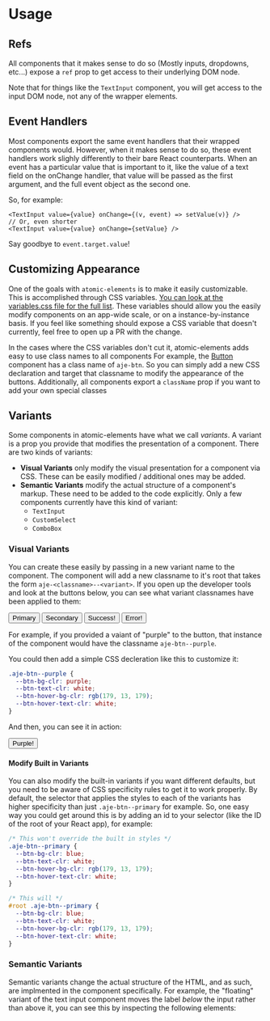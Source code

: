
<Meta title="Usage" />

# Usage

## Refs

All components that it makes sense to do so (Mostly inputs, dropdowns, etc...) expose a `ref` prop to get access to their underlying DOM node.

Note that for things like the `TextInput` component, you will get access to the input DOM node, not any of the wrapper elements.

## Event Handlers

Most components export the same event handlers that their wrapped components would. However, when it makes sense to do so, these event handlers
work slighly differently to their bare React counterparts. When an event has a particular value that is important to it, like the value of
a text field on the onChange handler, that value will be passed as the first argument, and the full event object as the second one.

So, for example:

```tsx
<TextInput value={value} onChange={(v, event) => setValue(v)} />
// Or, even shorter
<TextInput value={value} onChange={setValue} />
```

Say goodbye to `event.target.value`!

## Customizing Appearance

One of the goals with `atomic-elements` is to make it easily customizable. This is accomplished through CSS variables.
[You can look at the variables.css file for the full list](https://github.com/atomicjolt/atomic-elements/blob/main/src/defines/variables.scss). These
variables should allow you the easily modify components on an app-wide scale, or on a instance-by-instance basis. If you feel like something should expose
a CSS variable that doesn't currently, feel free to open up a PR with the change.

In the cases where the CSS variables don't cut it, atomic-elements adds easy to use class names to all components
For example, the [Button](?path=/docs/buttons-button--primary) component has a class name of `aje-btn`.
So you can simply add a new CSS declaration and target that classname to modify the appearance of the buttons.
Additionally, all components export a `className` prop if you want to add your own special classes

## Variants

Some components in atomic-elements have what we call _variants_.
A variant is a prop you provide that modifies the presentation of a component. There are two kinds of variants:

- **Visual Variants** only modify the visual presentation for a component via CSS. These can be easily modified / additional ones may be added.
- **Semantic Variants** modify the actual structure of a component's markup. These need to be added to the code explicitly. Only a few components currently have this kind of variant:
  - `TextInput`
  - `CustomSelect`
  - `ComboBox`

### Visual Variants

You can create these easily by passing in a new variant name to the component. The component will add a new classname to it's root that takes the form `aje-<classname>--<variant>`.
If you open up the developer tools and look at the buttons below, you can see what variant classnames have been applied to them:

<Canvas>
  <Button variant="primary">Primary</Button>
  <Button variant="secondary">Secondary</Button>
  <Button variant="success">Success!</Button>
  <Button variant="error">Error!</Button>
</Canvas>

For example, if you provided a vaiant of "purple" to the button, that instance of the component would have the classname `aje-btn--purple`.

You could then add a simple CSS decleration like this to customize it:

```css
.aje-btn--purple {
  --btn-bg-clr: purple;
  --btn-text-clr: white;
  --btn-hover-bg-clr: rgb(179, 13, 179);
  --btn-hover-text-clr: white;
}
```

And then, you can see it in action:

<Canvas>
  <Button variant="purple">Purple!</Button>
</Canvas>

#### Modify Built in Variants

You can also modify the built-in variants if you want different defaults, but you need to be aware of CSS specificity rules to get it to work properly. By default,
the selector that applies the styles to each of the variants has higher specificity than just `.aje-btn--primary` for example. So, one easy way you could get around this
is by adding an id to your selector (like the ID of the root of your React app), for example:

```css
/* This won't override the built in styles */
.aje-btn--primary {
  --btn-bg-clr: blue;
  --btn-text-clr: white;
  --btn-hover-bg-clr: rgb(179, 13, 179);
  --btn-hover-text-clr: white;
}

/* This will */
#root .aje-btn--primary {
  --btn-bg-clr: blue;
  --btn-text-clr: white;
  --btn-hover-bg-clr: rgb(179, 13, 179);
  --btn-hover-text-clr: white;
}
```

### Semantic Variants

Semantic variants change the actual structure of the HTML, and as such, are implmented in the component specifically. For example, the "floating" variant
of the text input component moves the label _below_ the input rather than above it, you can see this by inspecting the following elements:

<Canvas>
  <TextInput variant="default" label="Default Variant" />
  <TextInput variant="floating" label="Floating Variant" />
</Canvas>
